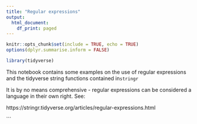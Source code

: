 ---
title: "Regular expressions"
output:
  html_document:
    df_print: paged
---

```{r setup, include=FALSE}
knitr::opts_chunk$set(include = TRUE, echo = TRUE)
options(dplyr.summarise.inform = FALSE)
```

```{r load_packages, message=FALSE, warning=FALSE}
library(tidyverse)
```

This notebook contains some examples on the use of regular expressions and the tidyverse string functions contained in`stringr`

It is by no means comprehensive - regular expressions can be considered a language in their own right. See:

https://stringr.tidyverse.org/articles/regular-expressions.html


```

